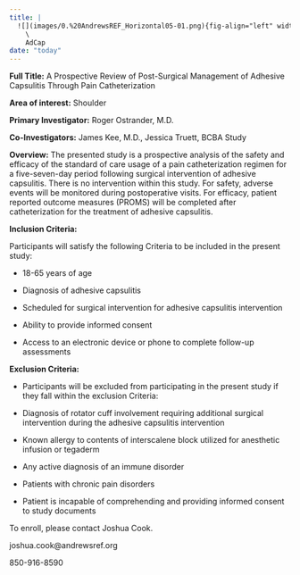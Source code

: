 ```yaml
---
title: |
  ![](images/0.%20AndrewsREF_Horizontal05-01.png){fig-align="left" width="273"}  \  
    \  
    AdCap
date: "today"
---
```


**Full Title:** A Prospective Review of Post-Surgical Management of Adhesive Capsulitis Through Pain Catheterization

**Area of interest:** Shoulder

**Primary Investigator:** Roger Ostrander, M.D.

**Co-Investigators:** James Kee, M.D., Jessica Truett, BCBA Study

**Overview:** The presented study is a prospective analysis of the safety and efficacy of the standard of care usage of a pain catheterization regimen for a five-seven-day period following surgical intervention of adhesive capsulitis. There is no intervention within this study. For safety, adverse events will be monitored during postoperative visits. For efficacy, patient reported outcome measures (PROMS) will be completed after catheterization for the treatment of adhesive capsulitis.

**Inclusion Criteria:**

Participants will satisfy the following Criteria to be included in the present study:

-   18-65 years of age

-   Diagnosis of adhesive capsulitis

-   Scheduled for surgical intervention for adhesive capsulitis intervention

-   Ability to provide informed consent

-   Access to an electronic device or phone to complete follow-up assessments

**Exclusion Criteria:**

-   Participants will be excluded from participating in the present study if they fall within the exclusion Criteria:

-   Diagnosis of rotator cuff involvement requiring additional surgical intervention during the adhesive capsulitis intervention

-   Known allergy to contents of interscalene block utilized for anesthetic infusion or tegaderm

-   Any active diagnosis of an immune disorder

-   Patients with chronic pain disorders

-   Patient is incapable of comprehending and providing informed consent to study documents

To enroll, please contact Joshua Cook.

joshua.cook\@andrewsref.org

850-916-8590
